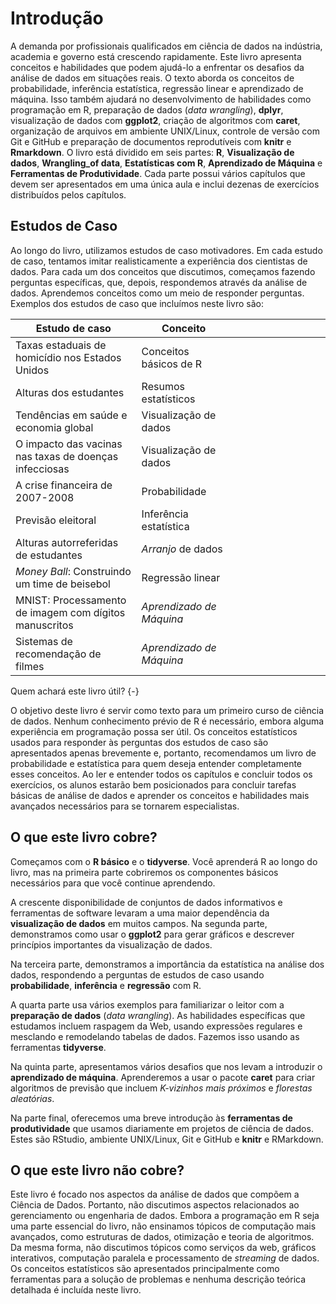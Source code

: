 # Introdução {-}

A demanda por profissionais qualificados em ciência de dados na indústria, academia e governo está crescendo rapidamente. Este livro apresenta conceitos e habilidades que podem ajudá-lo a enfrentar os desafios da análise de dados em situações reais. O texto aborda os conceitos de probabilidade, inferência estatística, regressão linear e aprendizado de máquina. Isso também ajudará no desenvolvimento de habilidades como programação em R, preparação de dados (_data wrangling_), __dplyr__, visualização de dados com __ggplot2__, criação de algoritmos com __caret__, organização de arquivos em ambiente UNIX/Linux, controle de versão com Git e GitHub e preparação de documentos reprodutíveis com __knitr__ e __Rmarkdown__. O livro está dividido em seis partes: __R__, __Visualização de dados__, __Wrangling_of data__, __Estatísticas com R__, __Aprendizado de Máquina__ e __Ferramentas de Produtividade__. Cada parte possui vários capítulos que devem ser apresentados em uma única aula e inclui dezenas de exercícios distribuídos pelos capítulos.

## Estudos de Caso {-}

Ao longo do livro, utilizamos estudos de caso motivadores. Em cada estudo de caso, tentamos imitar realisticamente a experiência dos cientistas de dados. Para cada um dos conceitos que discutimos, começamos fazendo perguntas específicas, que, depois, respondemos através da análise de dados. Aprendemos conceitos como um meio de responder perguntas. Exemplos dos estudos de caso que incluímos neste livro são:

| Estudo de caso | Conceito |
| ---- | ---| --- |
| Taxas estaduais de homicídio nos Estados Unidos | Conceitos básicos de R |
| Alturas dos estudantes | Resumos estatísticos
| Tendências em saúde e economia global | Visualização de dados |
| O impacto das vacinas nas taxas de doenças infecciosas | Visualização de dados |
| A crise financeira de 2007-2008 | Probabilidade |
| Previsão eleitoral | Inferência estatística |
| Alturas autorreferidas de estudantes | _Arranjo_ de dados |
| _Money Ball_: Construindo um time de beisebol | Regressão linear |
| MNIST: Processamento de imagem com dígitos manuscritos | _Aprendizado de Máquina_ |
| Sistemas de recomendação de filmes | _Aprendizado de Máquina_ |

Quem achará este livro útil? {-}

O objetivo deste livro é servir como texto para um primeiro curso de ciência de dados. Nenhum conhecimento prévio de R é necessário, embora alguma experiência em programação possa ser útil. Os conceitos estatísticos usados para responder às perguntas dos estudos de caso são apresentados apenas brevemente e, portanto, recomendamos um livro de probabilidade e estatística para quem deseja entender completamente esses conceitos. Ao ler e entender todos os capítulos e concluir todos os exercícios, os alunos estarão bem posicionados para concluir tarefas básicas de análise de dados e aprender os conceitos e habilidades mais avançados necessários para se tornarem especialistas.

## O que este livro cobre? {-}

Começamos com o **R básico** e o __tidyverse__. Você aprenderá R ao longo do livro, mas na primeira parte cobriremos os componentes básicos necessários para que você continue aprendendo.

A crescente disponibilidade de conjuntos de dados informativos e ferramentas de software levaram a uma maior dependência da **visualização de dados** em muitos campos. Na segunda parte, demonstramos como usar o __ggplot2__ para gerar gráficos e descrever princípios importantes da visualização de dados.

Na terceira parte, demonstramos a importância da estatística na análise dos dados, respondendo a perguntas de estudos de caso usando **probabilidade**, **inferência** e **regressão** com R.

A quarta parte usa vários exemplos para familiarizar o leitor com a **preparação de dados** (_data wrangling_). As habilidades específicas que estudamos incluem raspagem da Web, usando expressões regulares e mesclando e remodelando tabelas de dados. Fazemos isso usando as ferramentas __tidyverse__.

Na quinta parte, apresentamos vários desafios que nos levam a introduzir o **aprendizado de máquina**. Aprenderemos a usar o pacote __caret__ para criar algoritmos de previsão que incluem _K-vizinhos mais próximos_ e _florestas aleatórias_.

Na parte final, oferecemos uma breve introdução às **ferramentas de produtividade** que usamos diariamente em projetos de ciência de dados. Estes são RStudio, ambiente UNIX/Linux, Git e GitHub e __knitr__ e RMarkdown.

## O que este livro não cobre? {-}

Este livro é focado nos aspectos da análise de dados que compõem a Ciência de Dados. Portanto, não discutimos aspectos relacionados ao gerenciamento ou engenharia de dados. Embora a programação em R seja uma parte essencial do livro, não ensinamos tópicos de computação mais avançados, como estruturas de dados, otimização e teoria de algoritmos. Da mesma forma, não discutimos tópicos como serviços da web, gráficos interativos, computação paralela e processamento de _streaming_ de dados. Os conceitos estatísticos são apresentados principalmente como ferramentas para a solução de problemas e nenhuma descrição teórica detalhada é incluída neste livro.
